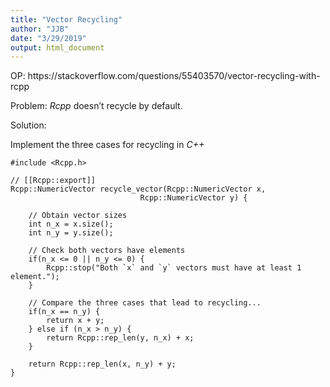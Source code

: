 ```yaml
---
title: "Vector Recycling"
author: "JJB"
date: "3/29/2019"
output: html_document
---
```


OP: https://stackoverflow.com/questions/55403570/vector-recycling-with-rcpp

Problem: _Rcpp_ doesn't recycle by default.

Solution:

Implement the three cases for recycling in _C++_

```Rcpp
#include <Rcpp.h>

// [[Rcpp::export]]
Rcpp::NumericVector recycle_vector(Rcpp::NumericVector x, 
                             Rcpp::NumericVector y) {

    // Obtain vector sizes
    int n_x = x.size();
    int n_y = y.size(); 

    // Check both vectors have elements
    if(n_x <= 0 || n_y <= 0) {
        Rcpp::stop("Both `x` and `y` vectors must have at least 1 element.");
    }

    // Compare the three cases that lead to recycling... 
    if(n_x == n_y) {
        return x + y;
    } else if (n_x > n_y) {
        return Rcpp::rep_len(y, n_x) + x;
    }

    return Rcpp::rep_len(x, n_y) + y; 
}
```

